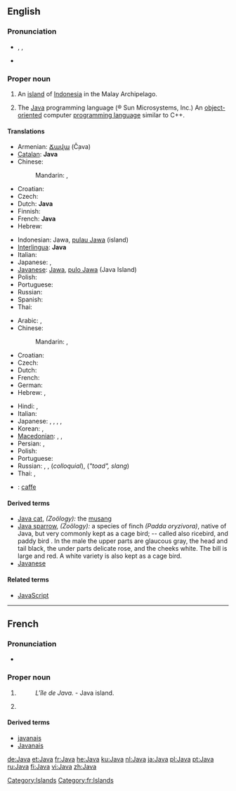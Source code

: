 {{wikipedia}}
{{also|java}}
==English==

===Pronunciation===
* {{enPR|jäʹ-və}}, {{IPA|/ˈdʒɑːvə/}}, {{SAMPA|/"dZA:v@/}}
* {{rhymes|ɑːvə}}

===Proper noun===
{{en-proper-noun}}

# An [[island]] of [[Indonesia]] in the Malay Archipelago.
# {{programming language}} The [[w:Java programming language|Java]] programming language (® Sun Microsystems, Inc.)  An [[object-oriented]] computer [[programming language]] similar to C++.

====Translations====
{{trans-top|island of Indonesia}}
* Armenian: [[Ճավա]] (Č̣ava)
* [[Catalan]]: '''Java'''
* Chinese:
*: Mandarin: {{t|zh|爪哇|alt=爪哇(島)|sc=Hani}}, {{t|zh|爪哇|tr=Zhǎowā [(dǎo)] or Zhuǎwā [(dǎo)]|alt=爪哇(岛)|sc=Hani}}
* Croatian: {{t-|hr|Java|f}}
* Czech: {{t-|cs|Jáva|f}}
* Dutch: '''Java''' {{n}}
* Finnish: {{t+|fi|Jaava}}
* French: '''Java''' {{f}}
* Hebrew: {{t|he|ג'אווה|sc=Hebr}}
{{trans-mid}}
* Indonesian: Jawa, [[pulau Jawa]] (island)
* [[Interlingua]]: '''Java'''
* Italian: {{t-|it|Giava}}
* Japanese: {{t-|ja|ジャワ}}, {{t-|ja|ジャワ島}}
* [[Javanese]]: [[Jawa]], [[pulo Jawa]] (Java Island)
* Polish: {{t|pl|Jawa|f}}
* Portuguese: {{t+|pt|Java|f}}
* Russian: {{t|ru|Ява|f|tr=Jáva}}
* Spanish: {{t-|es|Java}}
* Thai: {{t|th|ชวา|tr=chá-waa|sc=Thai}}
{{trans-bottom}}

{{trans-top|programming language}}
<!-- Trade marks are international. Therefore, make an entry only, if the word is NOT spelled Java in the language concerned or there's a gender to be applied-->
* Arabic: {{t|ar|جافا|f|tr=Jāfa, Java}},  {{t-|ar|Java|f|sc=Latn}}
* Chinese:
*: Mandarin: {{t|cmn|爪哇|tr=Zhǎowā or Zhuǎwā|sc=Hani}},  {{t-|cmn|Java|sc=Latn}}
* Croatian: {{t-|hr|Java|f}}
* Czech: {{t-|cs|Java|f}}
* Dutch: {{t+|nl|Java|n}}
* French: {{t+|fr|Java|m}}
* German: {{t+|de|Java|n}}
* Hebrew: {{t|he|ג'אווה|sc=Hebr}},  {{t|he|Java|sc=Latn}}
{{trans-mid}}
* Hindi: {{t|hi|जावा|tr=jāvā|sc=Deva}},  {{t|hi|Java|sc=Latn}}
* Italian: {{t-|it|Java|m}}
* Japanese: {{t-|ja|ジャワ|tr=Jawa}}, {{t|ja|ジャバ|tr=Jaba}}, {{t|ja|ジャヴァ|tr=Java}}, {{t+|ja|Java|sc=Latn}},
* Korean: {{t|ko|자바|tr=Jaba|sc=Hang}},  {{t|ko|Java|sc=Latn}}
* [[Macedonian]]: {{t|mk|Џава|f|tr=Džáva|sc=Cyrl}},  {{t|mk|Јава|f|tr=Jáva|sc=Cyrl}},  {{t|mk|Java|f|tr=Džáva, Jáva|sc=Cyrl}}
* Persian: {{t|fa|جاوا|xs=Persian}},  {{t|fa|Java|sc=Latn}}
* Polish: {{t+|pl|Java}}
* Portuguese: {{t+|pt|Java|m}}
* Russian: {{t+|ru|Java|f|tr=Džáva, Jáva}},  {{t|ru|Джава|f|tr=Džáva}},  {{t|ru|Ява|f|tr=Jáva}} (''colloquial''), {{t+|ru|жаба|f|alt=Жаба, жаба|tr=Žába}} (''"toad", slang'')
* Thai: {{t|th|ชวา|tr=chá-waa|sc=Thai}},  {{t|th|Java|sc=Latn}}
{{trans-bottom}}

{{checktrans-top}}
* {{ttbc|Interlingua}}: [[caffe]]
{{trans-bottom}}

====Derived terms====
* [[Java cat]], ''(Zoölogy):'' the [[musang]]
* [[Java sparrow]], ''(Zoölogy):'' a species of finch ''(Padda oryzivora)'', native of Java, but very commonly kept as a cage bird; -- called also ricebird, and paddy bird . In the male the upper parts are glaucous gray, the head and tail black, the under parts delicate rose, and the cheeks white. The bill is large and red. A white variety is also kept as a cage bird.
* [[Javanese]]

====Related terms====
* [[JavaScript]]

[[Category:Islands]]

----

==French==

===Pronunciation===
* {{IPA|lang=fr|/ʒa.va/}}

===Proper noun===
{{infl|fr|proper noun|g=m}}

# {{l|en|Java}} {{gloss|Island}}
#: ''L'île de Java.'' - Java island.
#{{programming language|lang=fr}} {{l|en|Java}}

====Derived terms====
* [[javanais]]
* [[Javanais]]

[[Category:fr:Islands]]

[[de:Java]]
[[et:Java]]
[[fr:Java]]
[[he:Java]]
[[ku:Java]]
[[nl:Java]]
[[ja:Java]]
[[pl:Java]]
[[pt:Java]]
[[ru:Java]]
[[fi:Java]]
[[vi:Java]]
[[zh:Java]]